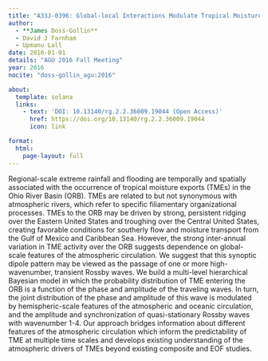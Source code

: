 ```yaml
---
title: "A33J-0396: Global-local Interactions Modulate Tropical Moisture Exports to the Ohio River Basin"
author:
  - **James Doss-Gollin**
  - David J Farnham
  - Upmanu Lall
date: 2016-01-01
details: "AGU 2016 Fall Meeting"
year: 2016
nocite: "doss-gollin_agu:2016"

about:
  template: solana
  links:
    - text: 'DOI: 10.13140/rg.2.2.36009.19044 (Open Access)'
      href: https://doi.org/10.13140/rg.2.2.36009.19044
      icon: link

format:
  html:
    page-layout: full
---
```


Regional-scale extreme rainfall and flooding are temporally and spatially associated with the occurrence of tropical moisture exports (TMEs) in the Ohio River Basin (ORB). TMEs are related to but not synonymous with atmospheric rivers, which refer to specific filiamentary organizational processes. TMEs to the ORB may be driven by strong, persistent ridging over the Eastern United States and troughing over the Central United States, creating favorable conditions for southerly flow and moisture transport from the Gulf of Mexico and Caribbean Sea. However, the strong inter-annual variation in TME activity over the ORB suggests dependence on global-scale features of the atmospheric circulation. We suggest that this synoptic dipole pattern may be viewed as the passage of one or more high-wavenumber, transient Rossby waves. We build a multi-level hierarchical Bayesian model in which the probability distribution of TME entering the ORB is a function of the phase and amplitude of the traveling waves. In turn, the joint distribution of the phase and amplitude of this wave is modulated by hemispheric-scale features of the atmospheric and oceanic circulation, and the amplitude and synchronization of quasi-stationary Rossby waves with wavenumber 1-4. Our approach bridges information about different features of the atmospheric circulation which inform the predictability of TME at multiple time scales and develops existing understanding of the atmospheric drivers of TMEs beyond existing composite and EOF studies.

:::{#bibliography}
:::